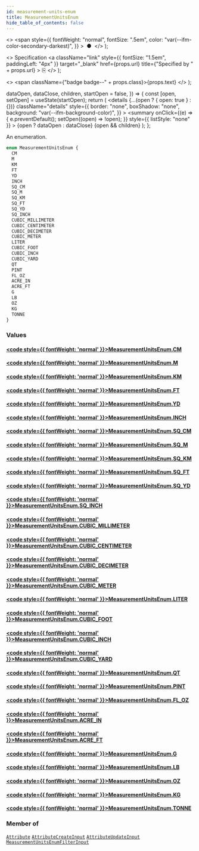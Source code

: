 ```yaml
---
id: measurement-units-enum
title: MeasurementUnitsEnum
hide_table_of_contents: false
---
```


  <>
    <span
      style={{
        fontWeight: "normal",
        fontSize: ".5em",
        color: "var(--ifm-color-secondary-darkest)",
      }}
    >
      &nbsp;●&nbsp;
    </span>
  </>
);

  <>
    Specification
    <a
      className="link"
      style={{ fontSize: "1.5em", paddingLeft: "4px" }}
      target="\_blank"
      href={props.url}
      title={"Specified by " + props.url}
    >
      ⎘
    </a>
  </>
);

  <>
    <span className={"badge badge--" + props.class}>{props.text}</span>
  </>
);


  dataOpen,
  dataClose,
  children,
  startOpen = false,
}) => {
  const [open, setOpen] = useState(startOpen);
  return (
    <details
      {...(open ? { open: true } : {})}
      className="details"
      style={{
        border: "none",
        boxShadow: "none",
        background: "var(--ifm-background-color)",
      }}
    >
      <summary
        onClick={(e) => {
          e.preventDefault();
          setOpen((open) => !open);
        }}
        style={{ listStyle: "none" }}
      >
        {open ? dataOpen : dataClose}
      </summary>
      {open && children}
    </details>
  );
};

An enumeration.

```graphql
enum MeasurementUnitsEnum {
  CM
  M
  KM
  FT
  YD
  INCH
  SQ_CM
  SQ_M
  SQ_KM
  SQ_FT
  SQ_YD
  SQ_INCH
  CUBIC_MILLIMETER
  CUBIC_CENTIMETER
  CUBIC_DECIMETER
  CUBIC_METER
  LITER
  CUBIC_FOOT
  CUBIC_INCH
  CUBIC_YARD
  QT
  PINT
  FL_OZ
  ACRE_IN
  ACRE_FT
  G
  LB
  OZ
  KG
  TONNE
}
```

### Values

#### [<code style={{ fontWeight: 'normal' }}>MeasurementUnitsEnum.<b>CM</b></code>](#)

>

#### [<code style={{ fontWeight: 'normal' }}>MeasurementUnitsEnum.<b>M</b></code>](#)

>

#### [<code style={{ fontWeight: 'normal' }}>MeasurementUnitsEnum.<b>KM</b></code>](#)

>

#### [<code style={{ fontWeight: 'normal' }}>MeasurementUnitsEnum.<b>FT</b></code>](#)

>

#### [<code style={{ fontWeight: 'normal' }}>MeasurementUnitsEnum.<b>YD</b></code>](#)

>

#### [<code style={{ fontWeight: 'normal' }}>MeasurementUnitsEnum.<b>INCH</b></code>](#)

>

#### [<code style={{ fontWeight: 'normal' }}>MeasurementUnitsEnum.<b>SQ_CM</b></code>](#)

>

#### [<code style={{ fontWeight: 'normal' }}>MeasurementUnitsEnum.<b>SQ_M</b></code>](#)

>

#### [<code style={{ fontWeight: 'normal' }}>MeasurementUnitsEnum.<b>SQ_KM</b></code>](#)

>

#### [<code style={{ fontWeight: 'normal' }}>MeasurementUnitsEnum.<b>SQ_FT</b></code>](#)

>

#### [<code style={{ fontWeight: 'normal' }}>MeasurementUnitsEnum.<b>SQ_YD</b></code>](#)

>

#### [<code style={{ fontWeight: 'normal' }}>MeasurementUnitsEnum.<b>SQ_INCH</b></code>](#)

>

#### [<code style={{ fontWeight: 'normal' }}>MeasurementUnitsEnum.<b>CUBIC_MILLIMETER</b></code>](#)

>

#### [<code style={{ fontWeight: 'normal' }}>MeasurementUnitsEnum.<b>CUBIC_CENTIMETER</b></code>](#)

>

#### [<code style={{ fontWeight: 'normal' }}>MeasurementUnitsEnum.<b>CUBIC_DECIMETER</b></code>](#)

>

#### [<code style={{ fontWeight: 'normal' }}>MeasurementUnitsEnum.<b>CUBIC_METER</b></code>](#)

>

#### [<code style={{ fontWeight: 'normal' }}>MeasurementUnitsEnum.<b>LITER</b></code>](#)

>

#### [<code style={{ fontWeight: 'normal' }}>MeasurementUnitsEnum.<b>CUBIC_FOOT</b></code>](#)

>

#### [<code style={{ fontWeight: 'normal' }}>MeasurementUnitsEnum.<b>CUBIC_INCH</b></code>](#)

>

#### [<code style={{ fontWeight: 'normal' }}>MeasurementUnitsEnum.<b>CUBIC_YARD</b></code>](#)

>

#### [<code style={{ fontWeight: 'normal' }}>MeasurementUnitsEnum.<b>QT</b></code>](#)

>

#### [<code style={{ fontWeight: 'normal' }}>MeasurementUnitsEnum.<b>PINT</b></code>](#)

>

#### [<code style={{ fontWeight: 'normal' }}>MeasurementUnitsEnum.<b>FL_OZ</b></code>](#)

>

#### [<code style={{ fontWeight: 'normal' }}>MeasurementUnitsEnum.<b>ACRE_IN</b></code>](#)

>

#### [<code style={{ fontWeight: 'normal' }}>MeasurementUnitsEnum.<b>ACRE_FT</b></code>](#)

>

#### [<code style={{ fontWeight: 'normal' }}>MeasurementUnitsEnum.<b>G</b></code>](#)

>

#### [<code style={{ fontWeight: 'normal' }}>MeasurementUnitsEnum.<b>LB</b></code>](#)

>

#### [<code style={{ fontWeight: 'normal' }}>MeasurementUnitsEnum.<b>OZ</b></code>](#)

>

#### [<code style={{ fontWeight: 'normal' }}>MeasurementUnitsEnum.<b>KG</b></code>](#)

>

#### [<code style={{ fontWeight: 'normal' }}>MeasurementUnitsEnum.<b>TONNE</b></code>](#)

>

### Member of

[`Attribute`](../../../api-reference/attributes/objects/attribute) <Badge class="secondary" text="object"/><Bullet />[`AttributeCreateInput`](../../../api-reference/attributes/inputs/attribute-create-input) <Badge class="secondary" text="input"/><Bullet />[`AttributeUpdateInput`](../../../api-reference/attributes/inputs/attribute-update-input) <Badge class="secondary" text="input"/><Bullet />[`MeasurementUnitsEnumFilterInput`](../../../api-reference/attributes/inputs/measurement-units-enum-filter-input) <Badge class="secondary" text="input"/>
